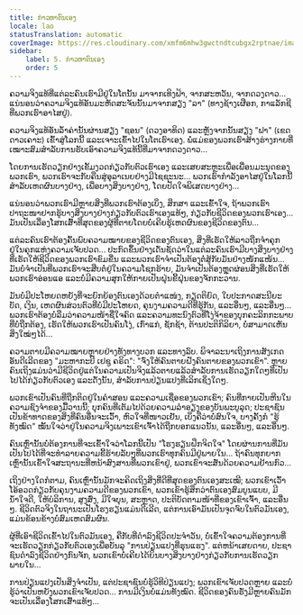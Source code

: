 ```yaml
---
title: ກ່າວຫາຕົນເອງ
locale: lao
statusTranslation: automatic
coverImage: https://res.cloudinary.com/xmfm6mhw3gwctndtcubgx2rptnae/image/upload/v1740468922/small_cover_tratado_de_psicologia_revolucionaria_a4c0dca4e0.webp
sidebar:
    label: 5. ກ່າວຫາຕົນເອງ
    order: 5
---
```

ຄວາມຈິງແທ້ທີ່ແຕ່ລະຄົນເຮົາມີຢູ່ໃນໂຕນັ້ນ ມາຈາກເທິງຟ້າ, ຈາກສະຫວັນ, ຈາກດວງດາວ... ແນ່ນອນວ່າຄວາມຈິງແທ້ອັນມະຫັດສະຈັນນັ້ນມາຈາກສຽງ "ລາ" (ທາງຊ້າງເຜືອກ, ກາແລັກຊີທີ່ພວກເຮົາອາໄສຢູ່).

ຄວາມຈິງແທ້ອັນລໍ້າຄ່ານັ້ນຜ່ານສຽງ "ຊອນ" (ດວງອາທິດ) ແລະຫຼັງຈາກນັ້ນສຽງ "ຟາ" (ເຂດດາວເຄາະ) ເຂົ້າສູ່ໂລກນີ້ ແລະເຈາະເຂົ້າໄປໃນໂຕເຮົາເອງ. ພໍ່ແມ່ຂອງພວກເຮົາສ້າງຮ່າງກາຍທີ່ເໝາະສົມສໍາລັບການຮັບເອົາຄວາມຈິງແທ້ນີ້ທີ່ມາຈາກດວງດາວ...

ໂດຍການເຮັດວຽກຢ່າງເຂັ້ມງວດກ່ຽວກັບຕົວເຮົາເອງ ແລະເສຍສະຫຼະເພື່ອເພື່ອນມະນຸດຂອງພວກເຮົາ, ພວກເຮົາຈະກັບຄືນສູ່ອຸລາເນຍຢ່າງມີໄຊຊະນະ... ພວກເຮົາກໍາລັງອາໄສຢູ່ໃນໂລກນີ້ສໍາລັບເຫດຜົນບາງຢ່າງ, ເພື່ອບາງສິ່ງບາງຢ່າງ, ໂດຍປັດໃຈພິເສດບາງຢ່າງ...

ແນ່ນອນວ່າພວກເຮົາມີຫຼາຍສິ່ງທີ່ພວກເຮົາຕ້ອງເບິ່ງ, ສຶກສາ ແລະເຂົ້າໃຈ, ຖ້າພວກເຮົາປາຖະໜາຢາກຮູ້ບາງສິ່ງບາງຢ່າງກ່ຽວກັບຕົວເຮົາເອງແທ້ໆ, ກ່ຽວກັບຊີວິດຂອງພວກເຮົາເອງ... ມັນເປັນເລື່ອງໂສກເສົ້າທີ່ສຸດຂອງຜູ້ທີ່ຕາຍໂດຍບໍ່ເຄີຍຮູ້ເຫດຜົນຂອງຊີວິດຂອງຕົນ...

ແຕ່ລະຄົນເຮົາຕ້ອງຄົ້ນພົບຄວາມໝາຍຂອງຊີວິດຂອງຕົນເອງ, ສິ່ງທີ່ເຮັດໃຫ້ລາວຖືກຈໍາຄຸກຢູ່ໃນຄຸກແຫ່ງຄວາມເຈັບປວດ... ປະກົດຂຶ້ນຢ່າງເດັ່ນຊັດວ່າໃນແຕ່ລະຄົນເຮົາມີບາງສິ່ງບາງຢ່າງທີ່ເຮັດໃຫ້ຊີວິດຂອງພວກເຮົາຂົມຂື່ນ ແລະພວກເຮົາຈໍາເປັນຕ້ອງຕໍ່ສູ້ກັບມັນຢ່າງໜັກແໜ້ນ... ມັນບໍ່ຈໍາເປັນທີ່ພວກເຮົາຈະສືບຕໍ່ຢູ່ໃນຄວາມໂຊກຮ້າຍ, ມັນຈໍາເປັນຕ້ອງຫຼຸດຜ່ອນສິ່ງທີ່ເຮັດໃຫ້ພວກເຮົາອ່ອນແອ ແລະບໍ່ມີຄວາມສຸກໃຫ້ກາຍເປັນຝຸ່ນຂີ້ຝຸ່ນຂອງຈັກກະວານ.

ມັນບໍ່ມີປະໂຫຍດຫຍັງທີ່ຈະຍົກຍ້ອງຕົນເອງດ້ວຍຕໍາແໜ່ງ, ກຽດຕິຍົດ, ໃບປະກາດສະນີຍະບັດ, ເງິນ, ເຫດຜົນສ່ວນຕົວທີ່ບໍ່ມີປະໂຫຍດ, ຄຸນງາມຄວາມດີທີ່ຮູ້ກັນ, ແລະອື່ນໆ, ແລະອື່ນໆ... ພວກເຮົາຕ້ອງບໍ່ລືມວ່າຄວາມໜ້າຊື່ໃຈຄົດ ແລະຄວາມທະນົງຕົວທີ່ໂງ່ຈ້າຂອງບຸກຄະລິກກະພາບທີ່ບໍ່ຖືກຕ້ອງ, ເຮັດໃຫ້ພວກເຮົາເປັນຄົນໂງ່, ເກົ່າແກ່, ຊັກຊ້າ, ຕ້ານປະຕິກິລິຍາ, ບໍ່ສາມາດເຫັນສິ່ງໃໝ່ໆໄດ້...

ຄວາມຕາຍມີຄວາມໝາຍຫຼາຍຢ່າງທັງທາງບວກ ແລະທາງລົບ. ພິຈາລະນາເຖິງການສັງເກດອັນດີເລີດຂອງ "ມະຫາກະບີ ເຢຊູ ຄຣິດ": "ຈົ່ງໃຫ້ຄົນຕາຍຝັງຄົນຕາຍຂອງພວກເຂົາ". ຫຼາຍຄົນເຖິງແມ່ນວ່າມີຊີວິດຢູ່ແຕ່ໃນຄວາມເປັນຈິງແລ້ວຕາຍແລ້ວສໍາລັບການເຮັດວຽກໃດໆທີ່ເປັນໄປໄດ້ກ່ຽວກັບຕົວເອງ ແລະດັ່ງນັ້ນ, ສໍາລັບການປ່ຽນແປງທີ່ເລິກເຊິ່ງໃດໆ.

ພວກເຂົາເປັນຄົນທີ່ຖືກຕິດຢູ່ໃນຄໍາສອນ ແລະຄວາມເຊື່ອຂອງພວກເຂົາ; ຄົນທີ່ກາຍເປັນຫີນໃນຄວາມຊົງຈໍາຂອງມື້ວານນີ້; ບຸກຄົນທີ່ເຕັມໄປດ້ວຍຄວາມລໍາອຽງຂອງບັນພະບູລຸດ; ປະຊາຊົນເປັນຂ້າທາດຂອງສິ່ງທີ່ຄົນອື່ນຈະເວົ້າ, ຫົວໃຈທີ່ໜາວເຢັນ, ເບິ່ງຄືວ່າບໍ່ສົນໃຈ, ບາງຄັ້ງກໍ "ຮູ້ທັງໝົດ" ໝັ້ນໃຈວ່າຢູ່ໃນຄວາມຈິງເພາະເຂົາເຈົ້າໄດ້ຖືກບອກແນວນັ້ນ, ແລະອື່ນໆ, ແລະອື່ນໆ.

ຄົນເຫຼົ່ານັ້ນບໍ່ຕ້ອງການທີ່ຈະເຂົ້າໃຈວ່າໂລກນີ້ເປັນ "ໂຮງຮຽນຝຶກຈິດໃຈ" ໂດຍຜ່ານການທີ່ມັນເປັນໄປໄດ້ທີ່ຈະທໍາລາຍຄວາມຂີ້ຮ້າຍລັບໆທີ່ພວກເຮົາທຸກຄົນມີຢູ່ພາຍໃນ... ຖ້າຄົນທຸກຍາກເຫຼົ່ານັ້ນເຂົ້າໃຈສະຖານະທີ່ຫນ້າສົງສານທີ່ພວກເຂົາຢູ່, ພວກເຂົາຈະສັ່ນດ້ວຍຄວາມຢ້ານກົວ...

ເຖິງຢ່າງໃດກໍຕາມ, ຄົນເຫຼົ່ານັ້ນມັກຈະຄິດເຖິງສິ່ງທີ່ດີທີ່ສຸດຂອງຕົນເອງສະເໝີ; ພວກເຂົາເວົ້າໂອ້ອວດກ່ຽວກັບຄຸນງາມຄວາມດີຂອງພວກເຂົາ, ພວກເຂົາຮູ້ສຶກວ່າຕົນເອງສົມບູນແບບ, ມີນໍ້າໃຈດີ, ໃຫ້ບໍລິການ, ສູງສົ່ງ, ມີໃຈບຸນ, ສະຫຼາດ, ປະຕິບັດຕາມໜ້າທີ່ຂອງເຂົາເຈົ້າ, ແລະອື່ນໆ. ຊີວິດຕົວຈິງໃນຖານະເປັນໂຮງຮຽນແມ່ນດີເລີດ, ແຕ່ການເອົາມັນເປັນຈຸດຈົບໃນຕົວມັນເອງ, ແມ່ນຂ້ອນຂ້າງບໍ່ສົມເຫດສົມຜົນ.

ຜູ້ທີ່ເອົາຊີວິດເຂົ້າໄປໃນຕົວມັນເອງ, ຄືກັບທີ່ດໍາລົງຊີວິດປະຈໍາວັນ, ບໍ່ເຂົ້າໃຈຄວາມຕ້ອງການທີ່ຈະເຮັດວຽກກ່ຽວກັບຕົວເອງເພື່ອບັນລຸ "ການປ່ຽນແປງທີ່ຮຸນແຮງ". ແຕ່ຫນ້າເສຍດາຍ, ປະຊາຊົນດໍາລົງຊີວິດຢ່າງກົນຈັກ, ພວກເຂົາບໍ່ເຄີຍໄດ້ຍິນບາງສິ່ງບາງຢ່າງກ່ຽວກັບການເຮັດວຽກພາຍໃນ...

ການປ່ຽນແປງເປັນສິ່ງຈໍາເປັນ, ແຕ່ປະຊາຊົນບໍ່ຮູ້ວິທີປ່ຽນແປງ; ພວກເຂົາເຈັບປວດຫຼາຍ ແລະບໍ່ຮູ້ວ່າເປັນຫຍັງພວກເຂົາເຈັບປວດ... ການມີເງິນບໍ່ແມ່ນທັງໝົດ. ຊີວິດຂອງຄົນຮັ່ງມີຫຼາຍຄົນມັກຈະເປັນເລື່ອງໂສກເສົ້າແທ້ໆ...

